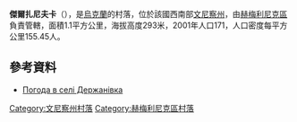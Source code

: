 {{coord|49|41|32|N|27|48|15|E|scale:30000|display=title}}

'''傑爾扎尼夫卡'''（{{lang-uk|Держанівка}}），是[[烏克蘭|烏克蘭]]的村落，位於該國西南部[[文尼察州|文尼察州]]，由[[赫梅利尼克區|赫梅利尼克區]]負責管轄，面積1.1平方公里，海拔高度293米，2001年人口171，人口密度每平方公里155.45人。

==參考資料==
* [http://weather.in.ua/ua/vinnickaja/6574 Погода в селі Держанівка] {{Wayback|url=http://weather.in.ua/ua/vinnickaja/6574 |date=20200414000542 }}

[[Category:文尼察州村落|Category:文尼察州村落]]
[[Category:赫梅利尼克區村落|Category:赫梅利尼克區村落]]


{{Vinnytsia-geo-stub}}